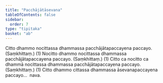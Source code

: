 ```yaml
---
title: "Pacchājātāsevana"
tableOfContents: false
sidebar:
  order: 7
type: "tipitaka"
basket: "ab"
---
```



<DynamicBreadcrumb />

<Division number="79">

<Paragraph number="2510">
Citto dhammo nocittassa dhammassa pacchājātapaccayena paccayo. (Saṃkhittaṃ.) (1)
</Paragraph>

<Paragraph number="2511">
Nocitto dhammo nocittassa dhammassa pacchājātapaccayena paccayo. (Saṃkhittaṃ.) (1)
</Paragraph>

<Paragraph number="2512">
Citto ca nocitto ca dhammā nocittassa dhammassa pacchājātapaccayena paccayo. (Saṃkhittaṃ.) (1)
</Paragraph>

<Paragraph number="2513">
Citto dhammo cittassa dhammassa āsevanapaccayena paccayo…  nava.
</Paragraph>
</Division>